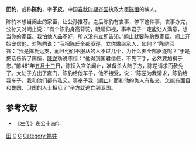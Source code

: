 {{模板:Infobox 先秦人物
|名称= 陳豹
|姓=[[妫姓|妫]]
|氏=[[田齐|田、陳]]
|名=豹
|字=
|别名=
|别字=
|谥号=
|时代=春秋
|国家=[[姜齐|齐]] 
|兄弟=
|出生=
|逝世日期=
|父=
}}
'''田豹'''，或称'''陈豹'''，字'''子皮'''，中国[[春秋时期|春秋时期]][[齐国|齐国]]执政大臣[[田恒|陈恒]]的族人。 

陈豹本想当阚止的家臣，让公孙推荐。之后陈豹有丧事，停下这件事，丧事办完，公孙又对阚止说：“有个陈豹身高背驼，眼睛仰视，事奉君子一定能让人满意，想当你的家臣。我怕他人品不好，所以没有立即告知。”阚止就要陈豹做家臣。阚止开始宠信他，对陈豹说：“我把陈氏全都驱逐，立你做继承人，如何？”陈豹回答：“我是陈氏远支，而且他们不服从的人不过几个，为什么要全部驱逐呢？”于是把话告诉了陈恒，[[陳逆|陳逆]]劝说陈恒：“他得到国君信任，不先下手，必然要加祸于您。”前481年[[五月十三|五月十三]]日，陈恒入宫杀阚止，准备杀大陆子方，陈逆请求而赦免了。大陆子方出了雍门，陈豹给他车子，他不接受，说：“陈逆为我请求，陈豹给我车子，我和他们都有私交。事奉子我（[[阚止|阚止]]）而和他的仇人有私交，怎能有面目和[[鲁国|鲁国]]、[[卫国|卫国]]的人士相见？”子方就逃亡到卫国。

==参考文献==
*《[[左传|左传]]》哀公十四年

[[Category:齐国人|田]]
[[Category:春秋战国政治人物|C]]
[[Category:春秋人|C]]
[[Category:媯姓|Category:媯姓]]
